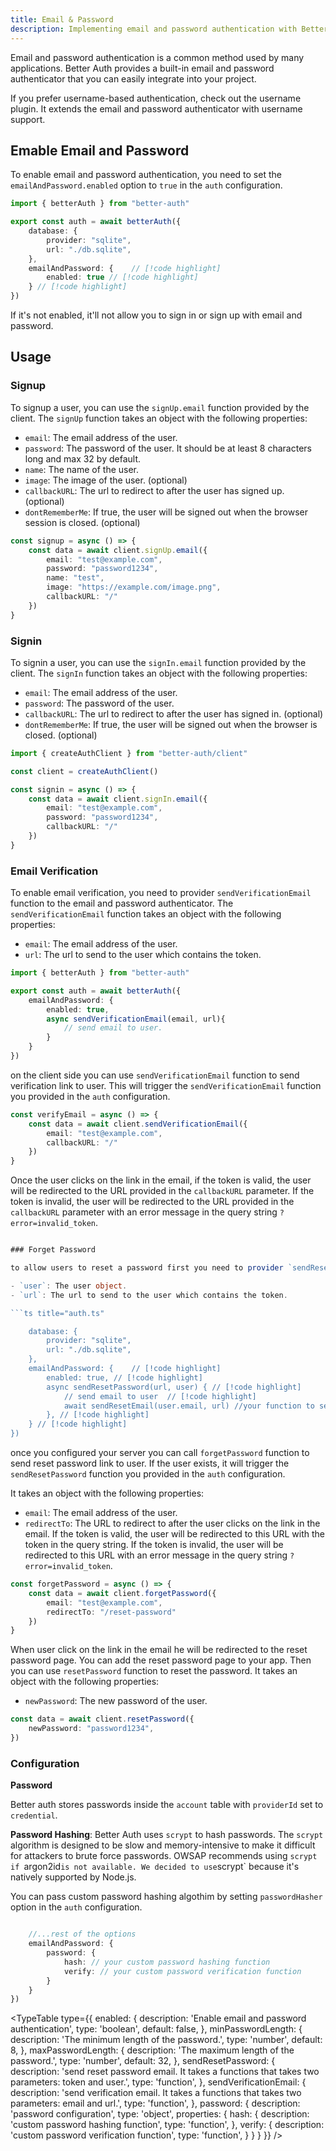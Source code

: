 ```yaml
---
title: Email & Password 
description: Implementing email and password authentication with Better Auth
---
```


Email and password authentication is a common method used by many applications. Better Auth provides a built-in email and password authenticator that you can easily integrate into your project.

<Callout type="info">
  If you prefer username-based authentication, check out the <Link href="/docs/plugins/username">username plugin</Link>. It extends the email and password authenticator with username support.
</Callout>

## Emable Email and Password

To enable email and password authentication, you need to set the `emailAndPassword.enabled` option to `true` in the `auth` configuration.

```ts title="auth.ts"  
import { betterAuth } from "better-auth"

export const auth = await betterAuth({
    database: {
        provider: "sqlite",
        url: "./db.sqlite",
    },
    emailAndPassword: {    // [!code highlight]
        enabled: true // [!code highlight]
    } // [!code highlight]
})
```

<Callout type="info">
If it's not enabled, it'll not allow you to sign in or sign up with email and password.
</Callout>


## Usage

### Signup

To signup a user, you can use the `signUp.email` function provided by the client. The `signUp` function takes an object with the following properties:

- `email`: The email address of the user.
- `password`: The password of the user. It should be at least 8 characters long and max 32 by default. 
- `name`: The name of the user.
- `image`: The image of the user. (optional)
- `callbackURL`: The url to redirect to after the user has signed up. (optional)
- `dontRememberMe`: If true, the user will be signed out when the browser session is closed. (optional)

```ts title="client.ts"
const signup = async () => {
    const data = await client.signUp.email({
        email: "test@example.com",
        password: "password1234",
        name: "test",
        image: "https://example.com/image.png",
        callbackURL: "/"
    })
}
```

### Signin

To signin a user, you can use the `signIn.email` function provided by the client. The `signIn` function takes an object with the following properties:

- `email`: The email address of the user.
- `password`: The password of the user.
- `callbackURL`: The url to redirect to after the user has signed in. (optional)
- `dontRememberMe`: If true, the user will be signed out when the browser is closed. (optional)

```ts title="client.ts"  
import { createAuthClient } from "better-auth/client"

const client = createAuthClient()

const signin = async () => {
    const data = await client.signIn.email({
        email: "test@example.com",
        password: "password1234",
        callbackURL: "/"
    })
}
```

### Email Verification

To enable email verification, you need to provider `sendVerificationEmail` function to the email and password authenticator. The `sendVerificationEmail` function takes an object with the following properties:

- `email`: The email address of the user.
- `url`: The url to send to the user which contains the token.

```ts title="auth.ts" 
import { betterAuth } from "better-auth"

export const auth = await betterAuth({
    emailAndPassword: {    
        enabled: true, 
        async sendVerificationEmail(email, url){
            // send email to user.
        }
    }
})
```

on the client side you can use `sendVerificationEmail` function to send verification link to user. This will trigger the `sendVerificationEmail` function you provided in the `auth` configuration.

```ts title="client.ts"   
const verifyEmail = async () => {
    const data = await client.sendVerificationEmail({
	    email: "test@example.com",
        callbackURL: "/"
    })
}
```

Once the user clicks on the link in the email, if the token is valid, the user will be redirected to the URL provided in the `callbackURL` parameter. If the token is invalid, the user will be redirected to the URL provided in the `callbackURL` parameter with an error message in the query string `?error=invalid_token`.

```ts title="client.ts"

### Forget Password

to allow users to reset a password first you need to provider `sendResetPassword` function to the email and password authenticator. The `sendResetPassword` function takes an object with the following properties:

- `user`: The user object.
- `url`: The url to send to the user which contains the token.

```ts title="auth.ts"  

    database: {
        provider: "sqlite",
        url: "./db.sqlite",
    },
    emailAndPassword: {    // [!code highlight]
        enabled: true, // [!code highlight]
        async sendResetPassword(url, user) { // [!code highlight]
            // send email to user  // [!code highlight]
            await sendResetEmail(user.email, url) //your function to send email to user // [!code highlight]
        }, // [!code highlight]
    } // [!code highlight]
})
```

once you configured your server you can call `forgetPassword` function to send reset password link to user. If the user exists, it will trigger the `sendResetPassword` function you provided in the `auth` configuration.

It takes an object with the following properties:

- `email`: The email address of the user.
- `redirectTo`: The URL to redirect to after the user clicks on the link in the email. If the token is valid, the user will be redirected to this URL with the token in the query string. If the token is invalid, the user will be redirected to this URL with an error message in the query string `?error=invalid_token`.

```ts title="client.ts"  
const forgetPassword = async () => {
    const data = await client.forgetPassword({
        email: "test@example.com",
        redirectTo: "/reset-password"
    })
}
```

When user click on the link in the email he will be redirected to the reset password page. You can add the reset password page to your app. Then you can use `resetPassword` function to reset the password. It takes an object with the following properties:

- `newPassword`: The new password of the user.

```ts title="client.ts" 
const data = await client.resetPassword({
    newPassword: "password1234",
})
```

### Configuration

**Password**

Better auth stores passwords inside the `account` table with `providerId` set to `credential`.

**Password Hashing**: Better Auth uses `scrypt` to hash passwords. The `scrypt` algorithm is designed to be slow and memory-intensive to make it difficult for attackers to brute force passwords.  OWSAP recommends using `scrypt  if `argon2id` is not available. We decided to use `scrypt` because it's natively supported by Node.js. 

You can pass custom password hashing algothim by setting `passwordHasher` option in the `auth` configuration.

```ts title="auth.ts"

    //...rest of the options
    emailAndPassword: {
        password: {
            hash: // your custom password hashing function
            verify: // your custom password verification function
        }
    }
})
```

<TypeTable
  type={{
    enabled: {
      description:
        'Enable email and password authentication',
      type: 'boolean',
      default: false,
    },
    minPasswordLength: {
        description: 'The minimum length of the password.',
        type: 'number',
        default: 8,
    },
    maxPasswordLength: {
        description: 'The maximum length of the password.',
        type: 'number',
        default: 32,
    },
    sendResetPassword: {
        description: 'send reset password email. It takes a functions that takes two parameters: token and user.',
        type: 'function',
    },
    sendVerificationEmail: {
        description: 'send verification email. It takes a functions that takes two parameters: email and url.',
        type: 'function',
    },
    password: {
        description: 'password configuration',
        type: 'object',
        properties: {
            hash: {
                description: 'custom password hashing function',
                type: 'function',
            },
            verify: {
                description: 'custom password verification function',
                type: 'function',
            }
        }
    }
  }}
/>